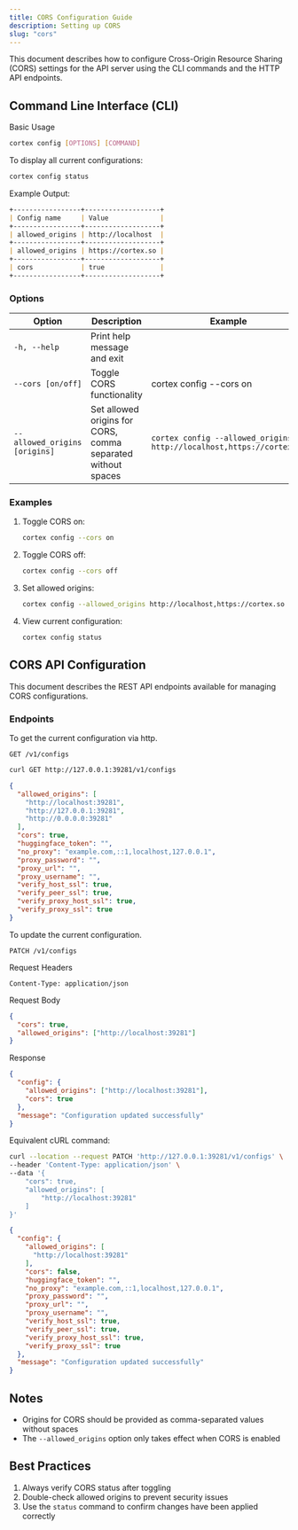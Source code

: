 ```yaml
---
title: CORS Configuration Guide
description: Setting up CORS
slug: "cors"
---
```



This document describes how to configure Cross-Origin Resource Sharing (CORS) settings for the API server
using the CLI commands and the HTTP API endpoints.

## Command Line Interface (CLI)

Basic Usage

```bash
cortex config [OPTIONS] [COMMAND]
```

To display all current configurations:

```bash
cortex config status
```

Example Output:
```md
+-----------------+-------------------+
| Config name     | Value             |
+-----------------+-------------------+
| allowed_origins | http://localhost  |
+-----------------+-------------------+
| allowed_origins | https://cortex.so |
+-----------------+-------------------+
| cors            | true              |
+-----------------+-------------------+
```

### Options

| Option                        | Description                                                  | Example                                                              |
| ----------------------------- | ------------------------------------------------------------ | -------------------------------------------------------------------- |
| `-h, --help`                  | Print help message and exit                                  |
| `--cors [on/off]`             | Toggle CORS functionality                                    | cortex config --cors on                                              |
| `--allowed_origins [origins]` | Set allowed origins for CORS, comma separated without spaces | `cortex config --allowed_origins http://localhost,https://cortex.so` |

### Examples

1. Toggle CORS on:

   ```bash
   cortex config --cors on
   ```

2. Toggle CORS off:

   ```bash
   cortex config --cors off
   ```

3. Set allowed origins:

   ```bash
   cortex config --allowed_origins http://localhost,https://cortex.so
   ```

4. View current configuration:
   ```bash
   cortex config status
   ```

## CORS API Configuration

This document describes the REST API endpoints available for managing CORS configurations.

### Endpoints

To get the current configuration via http.

```http
GET /v1/configs
```
```sh
curl GET http://127.0.0.1:39281/v1/configs
```
```json
{
  "allowed_origins": [
    "http://localhost:39281",
    "http://127.0.0.1:39281",
    "http://0.0.0.0:39281"
  ],
  "cors": true,
  "huggingface_token": "",
  "no_proxy": "example.com,::1,localhost,127.0.0.1",
  "proxy_password": "",
  "proxy_url": "",
  "proxy_username": "",
  "verify_host_ssl": true,
  "verify_peer_ssl": true,
  "verify_proxy_host_ssl": true,
  "verify_proxy_ssl": true
}
```

To update the current configuration.

```http
PATCH /v1/configs
```

Request Headers

```
Content-Type: application/json
```

Request Body
```json
{
  "cors": true,
  "allowed_origins": ["http://localhost:39281"]
}
```

Response
```json
{
  "config": {
    "allowed_origins": ["http://localhost:39281"],
    "cors": true
  },
  "message": "Configuration updated successfully"
}
```

Equivalent cURL command:

```bash
curl --location --request PATCH 'http://127.0.0.1:39281/v1/configs' \
--header 'Content-Type: application/json' \
--data '{
    "cors": true,
    "allowed_origins": [
        "http://localhost:39281"
    ]
}'
```
```json
{
  "config": {
    "allowed_origins": [
      "http://localhost:39281"
    ],
    "cors": false,
    "huggingface_token": "",
    "no_proxy": "example.com,::1,localhost,127.0.0.1",
    "proxy_password": "",
    "proxy_url": "",
    "proxy_username": "",
    "verify_host_ssl": true,
    "verify_peer_ssl": true,
    "verify_proxy_host_ssl": true,
    "verify_proxy_ssl": true
  },
  "message": "Configuration updated successfully"
}
```

## Notes

- Origins for CORS should be provided as comma-separated values without spaces
- The `--allowed_origins` option only takes effect when CORS is enabled

## Best Practices

1. Always verify CORS status after toggling
2. Double-check allowed origins to prevent security issues
3. Use the `status` command to confirm changes have been applied correctly
